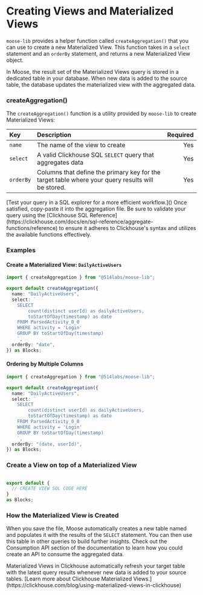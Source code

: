 
# Creating Views and Materialized Views

`moose-lib` provides a helper function called `createAggregation()` that you can use to create a new Materialized View. This function takes in a `select` statement and an `orderBy` statement, and returns a new Materialized View object.

<Callout type="info" title="What are Materialized Views?">
  In Moose, the result set of the Materialized Views query is stored in a
  dedicated table in your database. When new data is added to the source table,
  the database updates the materialized view with the aggregated data.
</Callout>

### createAggregation()

The `createAggregation()` function is a utility provided by `moose-lib` to create Materialized Views:

| Key       | Description                                                                                       | Required |
| :-------- | :------------------------------------------------------------------------------------------------ | -------: |
| `name`    | The name of the view to create                                                                    |      Yes |
| `select`  | A valid Clickhouse SQL `SELECT` query that aggregates data                                        |      Yes |
| `orderBy` | Columns that define the primary key for the target table where your query results will be stored. |      Yes |

<Callout type="info" title="Workflow Tip">
  [Test your query in a SQL explorer for a more efficient workflow.]() Once
  satisfied, copy-paste it into the aggregation file. Be sure to validate your
  query using the [Clickhouse SQL
  Reference](https://clickhouse.com/docs/en/sql-reference/aggregate-functions/reference)
  to ensure it adheres to Clickhouse's syntax and utilizes the available
  functions effectively.
</Callout>

### Examples

#### Create a Materialized View: `DailyActiveUsers`

```ts filename="blocks/DailyActiveUsers.ts" copy
import { createAggregation } from "@514labs/moose-lib";

export default createAggregation({
  name: "DailyActiveUsers",
  select: ` 
    SELECT 
        count(distinct userId) as dailyActiveUsers,
        toStartOfDay(timestamp) as date
    FROM ParsedActivity_0_0
    WHERE activity = 'Login' 
    GROUP BY toStartOfDay(timestamp)
    `,
  orderBy: "date",
}) as Blocks;
```

#### Ordering by Multiple Columns

```ts filename="blocks/DailyActiveUsers.ts" copy
import { createAggregation } from "@514labs/moose-lib";

export default createAggregation({
  name: "DailyActiveUsers",
  select: ` 
    SELECT 
        count(distinct userId) as dailyActiveUsers,
        toStartOfDay(timestamp) as date
    FROM ParsedActivity_0_0
    WHERE activity = 'Login' 
    GROUP BY toStartOfDay(timestamp)
    `,
  orderBy: "(date, userId)",
}) as Blocks;
```

### Create a View on top of a Materialized View

```ts filename="blocks/DailyActiveUsers.ts" copy

export default {
  // CREATE VIEW SQL CODE HERE
}
as Blocks;
```

### How the Materialized View is Created

When you save the file, Moose automatically creates a new table named and populates it with the results of the `SELECT` statement. You can then use this table in other queries to build further insights. Check out the Consumption API section of the documentation to learn how you could create an API to consume the aggregated data.

<Callout type="info" title="How Materialized Views Work">
  Materialized Views in Clickhouse automatically refresh your target table with
  the latest query results whenever new data is added to your source tables.
  [Learn more about Clickhouse Materialized
  Views.](https://clickhouse.com/blog/using-materialized-views-in-clickhouse)
</Callout>
